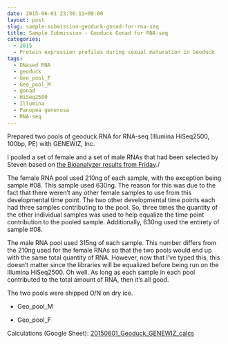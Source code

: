 ```yaml
---
date: 2015-06-01 23:36:11+00:00
layout: post
slug: sample-submission-geoduck-gonad-for-rna-seq
title: Sample Submission - Geoduck Gonad for RNA-seq
categories:
  - 2015
  - Protein expression profiles during sexual maturation in Geoduck
tags:
  - DNased RNA
  - geoduck
  - Geo_pool_F
  - Geo_pool_M
  - gonad
  - HiSeq2500
  - Illumina
  - Panopea generosa
  - RNA-seq
---
```


Prepared two pools of geoduck RNA for RNA-seq (Illumina HiSeq2500, 100bp, PE) with GENEWIZ, Inc.

I pooled a set of female and a set of male RNAs that had been selected by Steven based on [the Bioanalyzer results from Friday](https://robertslab.github.io/sams-notebook/posts/2015/2015-05-28-bioanalyzer-geoduck-gonad-rna-quality-assessment/)./

The female RNA pool used 210ng of each sample, with the exception being sample #08. This sample used 630ng. The reason for this was due to the fact that there weren't any other female samples to use from this developmental time point. The two other developmental time points each had three samples contributing to the pool. So, three times the quantity of the other individual samples was used to help equalize the time point contribution to the pooled sample. Additionally, 630ng used the entirety of sample #08.

The male RNA pool used 315ng of each sample. This number differs from the 210ng used for the female RNAs so that the two pools would end up with the same total quantity of RNA. However, now that I've typed this, this doesn't matter since the libraries will be equalized before being run on the Illumina HiSeq2500. Oh well. As long as each sample in each pool contributed to the total amount of RNA, then it's all good.

The two pools were shipped O/N on dry ice.




    
  * Geo_pool_M

    
  * Geo_pool_F



Calculations (Google Sheet): [20150601_Geoduck_GENEWIZ_calcs](https://docs.google.com/spreadsheets/d/1cqVdYkTjzxc0TI2RV7EAxwO9_yqlKrvWSs4EIDC0WdY/edit?usp=sharing)


